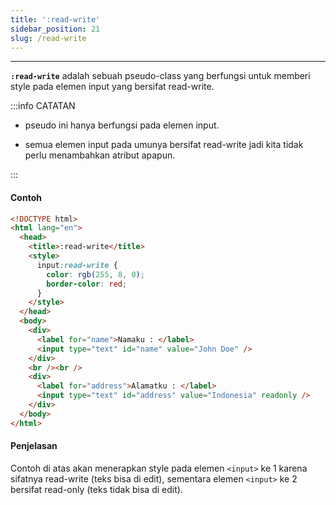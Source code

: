 ```yaml
---
title: ':read-write'
sidebar_position: 21
slug: /read-write
---
```


<hr />

**`:read-write`** adalah sebuah pseudo-class yang berfungsi untuk memberi style pada elemen input yang bersifat read-write.

:::info CATATAN

- pseudo ini hanya berfungsi pada elemen input.

- semua elemen input pada umunya bersifat read-write jadi kita tidak perlu menambahkan atribut apapun.

:::

#### Contoh

<Tabs>
<TabItem value="DEMO" label="DEMO" default>

<Codepen dataSlugHash="eYoZGNg" title="pseudo class - read-write" />

</TabItem>

<TabItem value="COPY CODE" label="COPY CODE">

```html
<!DOCTYPE html>
<html lang="en">
  <head>
    <title>:read-write</title>
    <style>
      input:read-write {
        color: rgb(255, 8, 0);
        border-color: red;  
      }
    </style>
  </head>
  <body>
    <div>
      <label for="name">Namaku : </label>
      <input type="text" id="name" value="John Doe" />
    </div>
    <br /><br />
    <div>
      <label for="address">Alamatku : </label>
      <input type="text" id="address" value="Indonesia" readonly />
    </div>
  </body>
</html>
```

</TabItem>
</Tabs>

#### Penjelasan

Contoh di atas akan menerapkan style pada elemen `<input>` ke 1 karena sifatnya read-write (teks bisa di edit), sementara elemen `<input>` ke 2 bersifat read-only (teks tidak bisa di edit).
